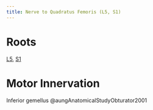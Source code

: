 ```yaml
---
title: Nerve to Quadratus Femoris (L5, S1)
---
```





# Roots
[L5]({{< var ref-nerve-root.l5 >}}), [S1]({{< var ref-nerve-root.s1 >}})


# Motor Innervation

Inferior gemellus @aungAnatomicalStudyObturator2001 